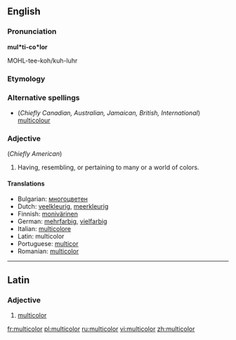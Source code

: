 ==English==

===Pronunciation===
'''mul*ti-co*lor'''

MOHL-tee-koh/kuh-luhr

===Etymology===
{{etyl|la}} {{prefix|multi|color}}

===Alternative spellings===
* (''Chiefly Canadian, Australian, Jamaican, British, International'') [[multicolour]]

===Adjective===
{{infl|en|adjective}}  (''Chiefly American'')
<!-- mul*ti-co*lored '''p.p''', mul*ti-co*lo-ring -->

# Having, resembling, or pertaining to many or a world of colors.

====Translations====
* Bulgarian: [[многоцветен]] {{m}}
* Dutch: [[veelkleurig]], [[meerkleurig]]
* Finnish: [[monivärinen]]
* German: [[mehrfarbig]], [[vielfarbig]]
* Italian: [[multicolore]]
* Latin: multicolor
* Portuguese: [[multicor]]
* Romanian: [[multicolor]]

----

==Latin==
===Adjective===
{{infl|la|adjective}}
# [[multicolor]]

[[fr:multicolor]]
[[pl:multicolor]]
[[ru:multicolor]]
[[vi:multicolor]]
[[zh:multicolor]]